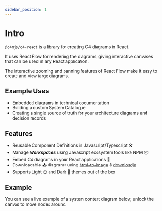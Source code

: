 ```yaml
---
sidebar_position: 1
---
```


# Intro

`@c4mjs/c4-react` is a library for creating C4 diagrams in React.

It uses React Flow for rendering the diagrams, giving interactive canvases that can be used in any React application.

The interactive zooming and panning features of React Flow make it easy to create and view large diagrams.

## Example Uses

- Embedded diagrams in technical documentation
- Building a custom System Catalogue
- Creating a single source of truth for your architecture diagrams and decision records

## Features

- Reusable Component Definitions in Javascript/Typescript 🛠️
- Manage **_Workspaces_** using Javascript ecosystem tools like NPM 📦
- Embed C4 diagrams in your React applications 🚀
- Downloadable 📥 diagrams using [html-to-image](https://www.npmjs.com/package/html-to-image) & [downloadjs](https://www.npmjs.com/package/downloadjs)
- Supports Light 🌞 and Dark 🌚 themes out of the box

## Example

You can see a live example of a system context diagram below, unlock the canvas to move nodes around.

<div style={{ width: "100%", height: 500 }}>
    <C4Diagram
        model={[
            [
                personalBankingCustomer,
                "Views account balances, and makes payments using",
                internetBankingSystem,
            ],
            [
                internetBankingSystem,
                "Gets account information from, and makes payments using",
                mainframe,
            ],
            [internetBankingSystem, "Sends e-mail using", emailSystem],
            [emailSystem, "Sends e-mails to", personalBankingCustomer],
        ]}
        positions={[
            [personalBankingCustomer, 0, 0],
            [internetBankingSystem, 1, 0],
            [mainframe, 2, 0],
            [emailSystem, 1, 1],
        ]}
    />
</div>